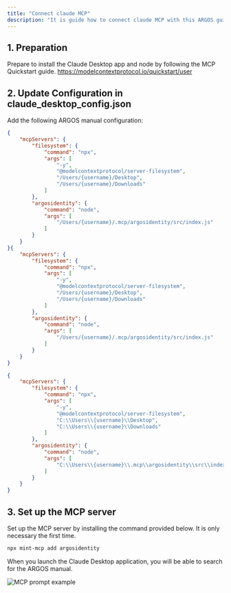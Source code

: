 ```yaml
---
title: "Connect claude MCP"
description: "It is guide how to connect claude MCP with this ARGOS guide."
---
```


## 1. Preparation

Prepare to install the Claude Desktop app and node by following the MCP Quickstart guide.
https://modelcontextprotocol.io/quickstart/user

## 2. Update Configuration in claude_desktop_config.json

Add the following ARGOS manual configuration:

<CodeGroup>

```json claude_desktop_config.json (mac)
{
    "mcpServers": {
        "filesystem": {
            "command": "npx",
            "args": [
                "-y",
                "@modelcontextprotocol/server-filesystem",
                "/Users/{username}/Desktop",
                "/Users/{username}/Downloads"
            ]
        },
        "argosidentity": {
            "command": "node",
            "args": [
                "/Users/{username}/.mcp/argosidentity/src/index.js"
            ]
        }
    }
}{
    "mcpServers": {
        "filesystem": {
            "command": "npx",
            "args": [
                "-y",
                "@modelcontextprotocol/server-filesystem",
                "/Users/{username}/Desktop",
                "/Users/{username}/Downloads"
            ]
        },
        "argosidentity": {
            "command": "node",
            "args": [
                "/Users/{username}/.mcp/argosidentity/src/index.js"
            ]
        }
    }
}
```


```claude_desktop_config.json claude_desktop_config.json (win)
{
    "mcpServers": {
        "filesystem": {
            "command": "npx",
            "args": [
                "-y",
                "@modelcontextprotocol/server-filesystem",
                "C:\\Users\\{username}\\Desktop",
                "C:\\Users\\{username}\\Downloads"
            ]
        },
        "argosidentity": {
            "command": "node",
            "args": [
                "C:\\Users\\{username}\\.mcp\\argosidentity\\src\\index.js"
            ]
        }
    }
}
```

</CodeGroup>

## 3. Set up the MCP server

Set up the MCP server by installing the command provided below. It is only necessary the first time.

```bash
npx mint-mcp add argosidentity
```

When you launch the Claude Desktop application, you will be able to search for the ARGOS manual.

![MCP prompt example](/images/mcp_example_en.png)